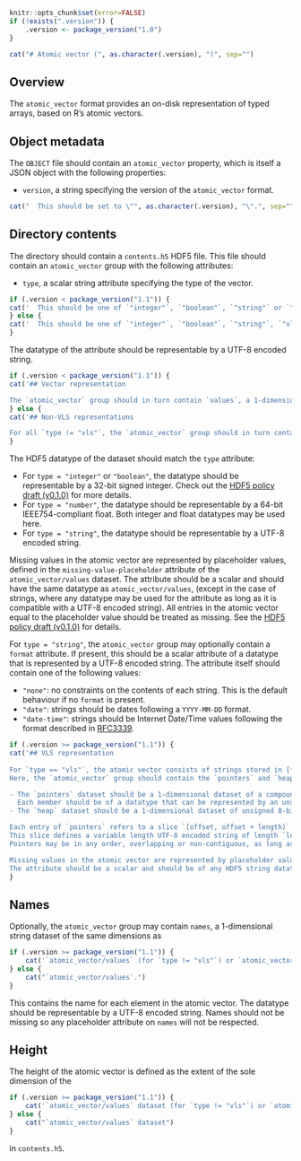 ```r
knitr::opts_chunk$set(error=FALSE)
if (!exists(".version")) {
    .version <- package_version("1.0")
}
```

```r
cat("# Atomic vector (", as.character(.version), ")", sep="")
```

## Overview

The `atomic_vector` format provides an on-disk representation of typed arrays, based on R's atomic vectors.

## Object metadata

The `OBJECT` file should contain an `atomic_vector` property, which is itself a JSON object with the following properties:

- `version`, a string specifying the version of the `atomic_vector` format.
```r
cat("  This should be set to \"", as.character(.version), "\".", sep="")
```

## Directory contents

The directory should contain a `contents.h5` HDF5 file.
This file should contain an `atomic_vector` group with the following attributes:

- `type`, a scalar string attribute specifying the type of the vector.
```r
if (.version < package_version("1.1")) {
cat('  This should be one of `"integer"`, `"boolean"`, `"string"` or `"number"`.')
} else {
cat('  This should be one of `"integer"`, `"boolean"`, `"string"`, `"vls"` or `"number"`.')
}
```
  The datatype of the attribute should be representable by a UTF-8 encoded string.

```r
if (.version < package_version("1.1")) {
cat('## Vector representation

The `atomic_vector` group should in turn contain `values`, a 1-dimensional dataset.')
} else {
cat('## Non-VLS representations

For all `type != "vls"`, the `atomic_vector` group should in turn contain `values`, a 1-dimensional dataset.')
}
```
The HDF5 datatype of the dataset should match the `type` attribute:

- For `type = "integer"` or `"boolean"`, the datatype should be representable by a 32-bit signed integer.
  Check out the [HDF5 policy draft (v0.1.0)](https://github.com/ArtifactDB/Bioc-HDF5-policy/tree/v0.1.0) for more details.
- For `type = "number"`, the datatype should be representable by a 64-bit IEEE754-compliant float.
  Both integer and float datatypes may be used here.
- For `type = "string"`, the datatype should be representable by a UTF-8 encoded string.

Missing values in the atomic vector are represented by placeholder values, defined in the `missing-value-placeholder` attribute of the `atomic_vector/values` dataset.
The attribute should be a scalar and should have the same datatype as `atomic_vector/values`, 
(except in the case of strings, where any datatype may be used for the attribute as long as it is compatible with a UTF-8 encoded string).
All entries in the atomic vector equal to the placeholder value should be treated as missing.
See the [HDF5 policy draft (v0.1.0)](https://github.com/ArtifactDB/Bioc-HDF5-policy/tree/v0.1.0) for details.

For `type = "string"`, the `atomic_vector` group may optionally contain a `format` attribute.
If present, this should be a scalar attribute of a datatype that is represented by a UTF-8 encoded string.
The attribute itself should contain one of the following values:

- `"none"`: no constraints on the contents of each string.
  This is the default behaviour if no `format` is present.
- `"date"`: strings should be dates following a `YYYY-MM-DD` format.
- `"date-time"`: strings should be Internet Date/Time values following the format described in [RFC3339](https://www.rfc-editor.org/rfc/rfc3339).


```r
if (.version >= package_version("1.1")) {
cat('## VLS representation
    
For `type == "vls"`, the atomic vector consists of strings stored in [**ritsuko**\'s custom variable length string (VLS) array](https://github.com/ArtifactDB/ritsuko).
Here, the `atomic_vector` group should contain the `pointers` and `heap` datasets.

- The `pointers` dataset should be a 1-dimensional dataset of a compound datatype of 2 members, `"offset"` and `"length"`.
  Each member should be of a datatype that can be represented by an unsigned 64-bit integer.
- The `heap` dataset should be a 1-dimensional dataset of unsigned 8-bit integers.

Each entry of `pointers` refers to a slice `[offset, offset + length)` of the `heap` dataset.
This slice defines a variable length UTF-8 encoded string of length `length` - unless the slice contains a null terminator, in which case the string is defined as the interval to the first null. 
Pointers may be in any order, overlapping or non-contiguous, as long as `[offset, offset + length)` lies within the boundaries of the heap.

Missing values in the atomic vector are represented by placeholder values, defined in the `missing-value-placeholder` attribute of the `atomic_vector/pointers` dataset.
The attribute should be a scalar and should be of any HDF5 string datatype that can be represented by a UTF-8 encoded string.')
}
```

## Names

Optionally, the `atomic_vector` group may contain `names`, a 1-dimensional string dataset of the same dimensions as 
```r
if (.version >= package_version("1.1")) {
    cat('`atomic_vector/values` (for `type != "vls"`) or `atomic_vector/pointers` (for `type == "vls"`).')
} else {
    cat("`atomic_vector/values`.")
}
```
This contains the name for each element in the atomic vector.
The datatype should be representable by a UTF-8 encoded string.
Names should not be missing so any placeholder attribute on `names` will not be respected.

## Height

The height of the atomic vector is defined as the extent of the sole dimension of the 
```r
if (.version >= package_version("1.1")) {
    cat('`atomic_vector/values` dataset (for `type != "vls"`) or `atomic_vector/pointers` dataset (for `type == "vls"`)')
} else {
    cat("`atomic_vector/values` dataset")
}
```
in `contents.h5`.
